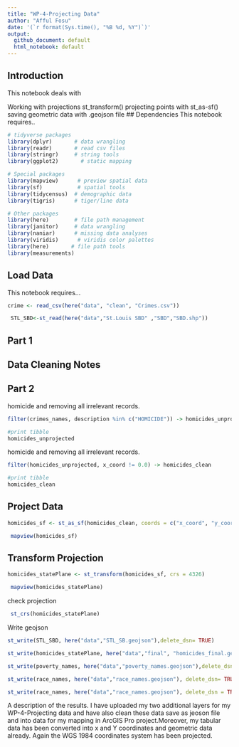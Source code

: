 ---
title: "WP-4-Projecting Data"
author: "Afful Fosu"
date: '(`r format(Sys.time(), "%B %d, %Y")`)'
output: 
  github_document: default
  html_notebook: default 
---

## Introduction
This notebook deals with 

Working with projections st_transform()
projecting points with  st_as-sf()
saving geometric data with .geojson file 
## Dependencies
This notebook requires..

```{r load-packages}
# tidyverse packages
library(dplyr)       # data wrangling
library(readr)       # read csv files
library(stringr)     # string tools
library(ggplot2)       # static mapping

# Special packages
library(mapview)      # preview spatial data
library(sf)           # spatial tools
library(tidycensus)  # demographic data
library(tigris)      # tiger/line data

# Other packages
library(here)        # file path management
library(janitor)     # data wrangling
library(naniar)      # missing data analyses
library(viridis)      # viridis color palettes
library(here)       # file path tools
library(measurements)
```

## Load Data
This notebook requires...

```{r load-data 1}
crime <- read_csv(here("data", "clean", "Crimes.csv"))
```


```{r load-data2}
 STL_SBD<-st_read(here("data","St.Louis SBD" ,"SBD","SBD.shp"))
```


## Part 1
## Data Cleaning Notes


## Part 2


homicide and removing all irrelevant records. 
```{r p1-q1}
filter(crimes_names, description %in% c("HOMICIDE")) -> homicides_unprojected

#print tibble
homicides_unprojected
```


homicide and removing all irrelevant records. 
```{r p2-q2}
filter(homicides_unprojected, x_coord != 0.0) -> homicides_clean

#print tibble
homicides_clean
```


## Project Data
 
```{r project}
homicides_sf <- st_as_sf(homicides_clean, coords = c("x_coord", "y_coord"), crs="ESRI:102696")
```


```{r preview}
 mapview(homicides_sf)
```

## Transform Projection

```{r convert-to-state-plane-m}
homicides_statePlane <- st_transform(homicides_sf, crs = 4326)
```



```{r preview st}
 mapview(homicides_statePlane)
```

check projection

```{r check projection 1}
 st_crs(homicides_statePlane)
```

Write geojson

```{r p2-pp}
st_write(STL_SBD, here("data","STL_SB.geojson"),delete_dsn= TRUE)
```


```{r p3-q3}
st_write(homicides_statePlane, here("data","final", "homicides_final.geojson"),delete_dsn= TRUE)
```


```{r p4-q4}
st_write(poverty_names, here("data","poverty_names.geojson"),delete_dsn= TRUE)
```


```{r p5-q5}
st_write(race_names, here("data","race_names.geojson"), delete_dsn= TRUE)
```


```{r p6-q6}
st_write(race_names, here("data","race_names.geojson"), delete_dsn = TRUE)
```


A description of the results.
I have uploaded my two additional layers for my WP-4-Projecting data and have also clean these data save as jeoson file and into data for my mapping in ArcGIS Pro project.Moreover, my tabular data has been converted into  x and Y coordinates and geometric data already. Again the WGS 1984 coordinates system has been projected.









